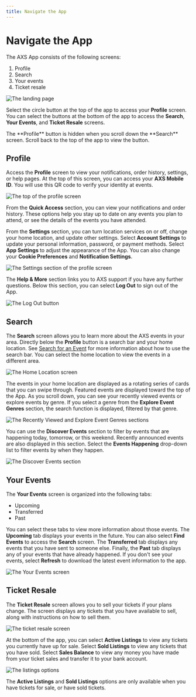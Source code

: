 ```yaml
---
title: Navigate the App
---
```



# Navigate the App

The AXS App consists of the following screens:

1. Profile
1. Search
1. Your events
1. Ticket resale

<Image
    src="/images/AXS/navigate_app/navigate_app_main_annotated.jpg"
    width={400}
    height={400}
    alt="The landing page"
/>

Select the circle button at the top of the app to access your **Profile** screen. You can select the buttons at the bottom of the app to access the **Search**, **Your Events**, and **Ticket Resale** screens.

<Callout type="info">
The **Profile** button is hidden when you scroll down the **Search** screen. Scroll back to the top of the app to view the button.
</Callout>

## Profile

Access the **Profile** screen to view your notifications, order history, settings, or help pages. At the top of this screen, you can access your **AXS Mobile ID**. You will use this QR code to verify your identity at events.

<Image
    src="/images/AXS/navigate_app/navigate_app_profile_1.jpg"
    width={400}
    height={400}
    alt="The top of the profile screen"
/>

From the **Quick Access** section, you can view your notifications and order history. These options help you stay up to date on any events you plan to attend, or see the details of the events you have attended.

From the **Settings** section, you can turn location services on or off, change your home location, and update other settings. Select **Account Settings** to update your personal information, password, or payment methods. Select **App Settings** to adjust the appearance of the App. You can also change your **Cookie Preferences** and **Notification Settings**.

<Image
    src="/images/AXS/navigate_app/navigate_app_profile_2.jpg"
    width={400}
    height={400}
    alt="The Settings section of the profile screen"
/>

The **Help & More** section links you to AXS support if you have any further questions. Below this section, you can select **Log Out** to sign out of the App.

<Image
    src="/images/AXS/navigate_app/navigate_app_profile_3.jpg"
    width={400}
    height={400}
    alt="The Log Out button"
/>

## Search

The **Search** screen allows you to learn more about the AXS events in your area. Directly below the **Profile** button is a search bar and your home location. See [Search for an Event](/search-for-events) for more information about how to use the search bar. You can select the home location to view the events in a different area.

<Image
    src="/images/AXS/navigate_app/home_location.jpg"
    width={400}
    height={400}
    alt="The Home Location screen"
/>

The events in your home location are displayed as a rotating series of cards that you can swipe through. Featured events are displayed toward the top of the App. As you scroll down, you can see your recently viewed events or explore events by genre. If you select a genre from the **Explore Event Genres** section, the search function is displayed, filtered by that genre.

<Image
    src="/images/AXS/navigate_app/recently_viewed_events.jpg"
    width={400}
    height={400}
    alt="The Recently Viewed and Explore Event Genres sections"
/>

You can use the **Discover Events** section to filter by events that are happening today, tomorrow, or this weekend. Recently announced events are also displayed in this section. Select the **Events Happening** drop-down list to filter events by when they happen.

<Image
    src="/images/AXS/navigate_app/discover_events.jpg"
    width={400}
    height={400}
    alt="The Discover Events section"
/>

## Your Events

The **Your Events** screen is organized into the following tabs:

- Upcoming
- Transferred
- Past

You can select these tabs to view more information about those events. The **Upcoming** tab displays your events in the future. You can also select **Find Events** to access the **Search** screen. The **Transferred** tab displays any events that you have sent to someone else. Finally, the **Past** tab displays any of your events that have already happened. If you don't see your events, select **Refresh** to download the latest event information to the app.

<Image
    src="/images/AXS/navigate_app/your_events.jpg"
    width={400}
    height={400}
    alt="The Your Events screen"
/>

## Ticket Resale

The **Ticket Resale** screen allows you to sell your tickets if your plans change. The screen displays any tickets that you have available to sell, along with instructions on how to sell them.

<Image
    src="/images/AXS/navigate_app/ticket_resale_1.jpg"
    width={400}
    height={400}
    alt="The ticket resale screen"
/>

At the bottom of the app, you can select **Active Listings** to view any tickets you currently have up for sale. Select **Sold Listings** to view any tickets that you have sold. Select **Sales Balance** to view any money you have made from your ticket sales and transfer it to your bank account.

<Image
    src="/images/AXS/navigate_app/ticket_resale_2.jpg"
    width={400}
    height={400}
    alt="The listings options"
/>

The **Active Listings** and **Sold Listings** options are only available when you have tickets for sale, or have sold tickets.